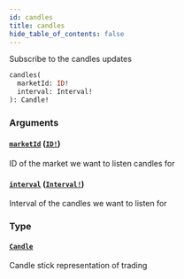 ```yaml
---
id: candles
title: candles
hide_table_of_contents: false
---
```



Subscribe to the candles updates

```graphql
candles(
  marketId: ID!
  interval: Interval!
): Candle!
```


### Arguments

#### [`marketId`](#) ([`ID!`](/mainnet/api/graphql/scalars/id))

ID of the market we want to listen candles for


#### [`interval`](#) ([`Interval!`](/mainnet/api/graphql/enums/interval))

Interval of the candles we want to listen for


### Type

#### [`Candle`](/mainnet/api/graphql/objects/candle)

Candle stick representation of trading




